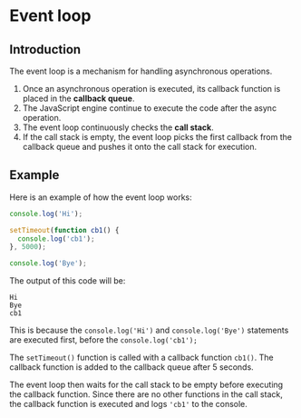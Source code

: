 # Event loop

## Introduction

The event loop is a mechanism for handling asynchronous operations.

1. Once an asynchronous operation is executed, its callback function is placed in the **callback queue**.
2. The JavaScript engine continue to execute the code after the async operation.
3. The event loop continuously checks the **call stack**.
4. If the call stack is empty, the event loop picks the first callback from the callback queue and pushes it onto the call stack for execution.


## Example

Here is an example of how the event loop works:

```js
console.log('Hi');

setTimeout(function cb1() {
  console.log('cb1');
}, 5000);

console.log('Bye');
```

The output of this code will be:

```
Hi
Bye
cb1
```

This is because the `console.log('Hi')` and `console.log('Bye')` statements are executed first, before the `console.log('cb1');`

The `setTimeout()` function is called with a callback function `cb1()`. The callback function is added to the callback queue after 5 seconds.

The event loop then waits for the call stack to be empty before executing the callback function. Since there are no other functions in the call stack, the callback function is executed and logs `'cb1'` to the console.
